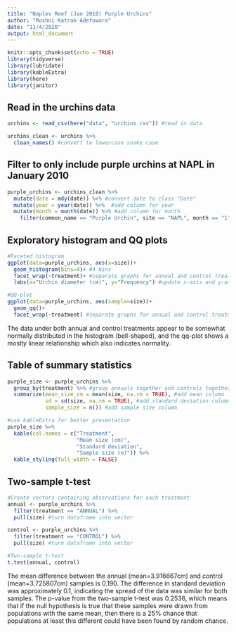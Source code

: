 ```yaml
---
title: "Naples Reef (Jan 2010) Purple Urchins"
author: "Roshni Katrak-Adefowora"
date: "11/4/2020"
output: html_document
---
```


```r
knitr::opts_chunk$set(echo = TRUE)
library(tidyverse)
library(lubridate)
library(kableExtra)
library(here)
library(janitor)
```

## Read in the urchins data
```r
urchins <- read_csv(here("data", "urchins.csv")) #read in data

urchins_clean <- urchins %>% 
  clean_names() #convert to lowercase snake case
```

## Filter to only include purple urchins at NAPL in January 2010
```r
purple_urchins <- urchins_clean %>% 
  mutate(date = mdy(date)) %>% #convert date to class "Date"
  mutate(year = year(date)) %>%  #add column for year
  mutate(month = month(date)) %>% #add column for month
    filter(common_name == "Purple Urchin", site == "NAPL", month == "1", year == "2010") #purple urchins at NAPL in January 2010
```

## Exploratory histogram and QQ plots
```r
#Faceted histogram
ggplot(data=purple_urchins, aes(x=size))+
  geom_histogram(bins=4)+ #4 bins
  facet_wrap(~treatment)+ #separate graphs for annual and control treatments
  labs(x="Urchin diameter (cm)", y="Frequency") #update x-axis and y-axis

#QQ-plot
ggplot(data=purple_urchins, aes(sample=size))+
  geom_qq()+
  facet_wrap(~treatment) #separate graphs for annual and control treatments
```

The data under both annual and control treatments appear to be somewhat normally distributed in the histogram (bell-shaped), and the qq-plot shows a mostly linear relationship which also indicates normality.

## Table of summary statistics
```r
purple_size <- purple_urchins %>% 
  group_by(treatment) %>% #group annuals together and controls together
  summarize(mean_size_cm = mean(size, na.rm = TRUE), #add mean column
            sd = sd(size, na.rm = TRUE), #add standard deviation column
            sample_size = n()) #add sample size column

#use kableExtra for better presentation
purple_size %>% 
  kable(col.names = c("Treatment",
                      "Mean size (cm)",
                      "Standard deviation",
                      "Sample size (n)")) %>% 
  kable_styling(full_width = FALSE)
```

## Two-sample t-test
```r
#Create vectors containing observations for each treatment
annual <- purple_urchins %>% 
  filter(treatment == "ANNUAL") %>% 
  pull(size) #turn dataframe into vector

control <- purple_urchins %>% 
  filter(treatment == "CONTROL") %>% 
  pull(size) #turn dataframe into vector

#Two-sample t-test
t.test(annual, control)
```

The mean difference between the annual (mean=3.916667cm) and control (mean=3.725807cm) samples is 0.190. The difference in standard deviation was approximately 0.1, indicating the spread of the data was similar for both samples. The p-value from the two-sample t-test was 0.2536, which means that if the null hypothesis is true that these samples were drawn from populations with the same mean, then there is a 25% chance that populations at least this different could have been found by random chance.
